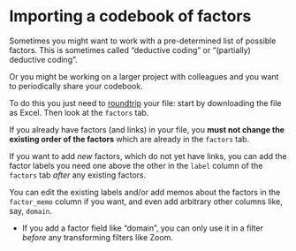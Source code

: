 # Importing a codebook of factors{#xcodebook}

Sometimes you might want to work with a pre-determined list of possible factors. This is sometimes called "deductive coding" or "(partially) deductive coding".

Or you might be working on a larger project with colleagues and you want to periodically share your codebook.

To do this you just need to [roundtrip](#xroundtripping) your file: start by downloading the file as Excel. Then look at the `factors` tab. 

If you already have factors (and links) in your file, you **must not change the existing order of the factors** which are already in the `factors` tab. 

If you want to add *new* factors, which do not yet have links, you can add the factor labels you need one above the other in the `label` column of the `factors` tab *after* any existing factors.

You can edit the existing labels and/or add memos about the factors in the `factor_memo` column if you want, and even add arbitrary other columns like, say, `domain`.

- If you add a factor field like "domain", you can only use it in a filter *before* any transforming filters like Zoom. 

